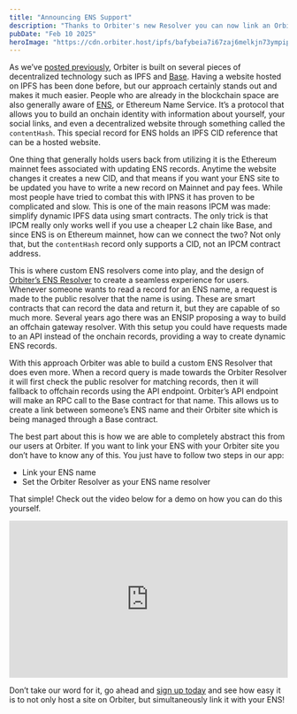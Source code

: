 ```yaml
---
title: "Announcing ENS Support"
description: "Thanks to Orbiter's new Resolver you can now link an Orbiter site to your ENS, making it the easiest way to host an ENS site on IPFS"
pubDate: "Feb 10 2025"
heroImage: "https://cdn.orbiter.host/ipfs/bafybeia7i67zaj6melkjn73ympip25injwufun2dhgtiqpickieqkeivea"
---
```


As we’ve [posted previously](/blog/how-we-use-blockchain-behind-the-scenes), Orbiter is built on several pieces of decentralized technology such as IPFS and [Base](https://base.org). Having a website hosted on IPFS has been done before, but our approach certainly stands out and makes it much easier. People who are already in the blockchain space are also generally aware of [ENS](https://ens.domains), or Ethereum Name Service. It’s a protocol that allows you to build an onchain identity with information about yourself, your social links, and even a decentralized website through something called the `contentHash`. This special record for ENS holds an IPFS CID reference that can be a hosted website.

One thing that generally holds users back from utilizing it is the Ethereum mainnet fees associated with updating ENS records. Anytime the website changes it creates a new CID, and that means if you want your ENS site to be updated you have to write a new record on Mainnet and pay fees. While most people have tried to combat this with IPNS it has proven to be complicated and slow. This is one of the main reasons IPCM was made: simplify dynamic IPFS data using smart contracts. The only trick is that IPCM really only works well if you use a cheaper L2 chain like Base, and since ENS is on Ethereum mainnet, how can we connect the two? Not only that, but the `contentHash` record only supports a CID, not an IPCM contract address.

This is where custom ENS resolvers come into play, and the design of [Orbiter’s ENS Resolver](https://github.com/orbiterhost/orbiter-resolver) to create a seamless experience for users. Whenever someone wants to read a record for an ENS name, a request is made to the public resolver that the name is using. These are smart contracts that can record the data and return it, but they are capable of so much more. Several years ago there was an ENSIP proposing a way to build an offchain gateway resolver. With this setup you could have requests made to an API instead of the onchain records, providing a way to create dynamic ENS records.

With this approach Orbiter was able to build a custom ENS Resolver that does even more. When a record query is made towards the Orbiter Resolver it will first check the public resolver for matching records, then it will fallback to offchain records using the API endpoint. Orbiter’s API endpoint will make an RPC call to the Base contract for that name. This allows us to create a link between someone’s ENS name and their Orbiter site which is being managed through a Base contract.

The best part about this is how we are able to completely abstract this from our users at Orbiter. If you want to link your ENS with your Orbiter site you don’t have to know any of this. You just have to follow two steps in our app:

- Link your ENS name
- Set the Orbiter Resolver as your ENS name resolver

That simple! Check out the video below for a demo on how you can do this yourself.

<div style="position: relative; padding-bottom: 56.25%; height: 0; overflow: hidden;">
  <iframe style="position: absolute; top: 0; left: 0; width: 100%; height: 100%;" src="https://www.youtube.com/embed/RSgahp1P-70?si=JkrbbB5FqjB2faZv" title="YouTube video player" frameborder="0" allow="accelerometer; autoplay; clipboard-write; encrypted-media; gyroscope; picture-in-picture; web-share" referrerpolicy="strict-origin-when-cross-origin" allowfullscreen></iframe>
</div>

Don’t take our word for it, go ahead and [sign up today](https://app.orbiter.host) and see how easy it is to not only host a site on Orbiter, but simultaneously link it with your ENS!
